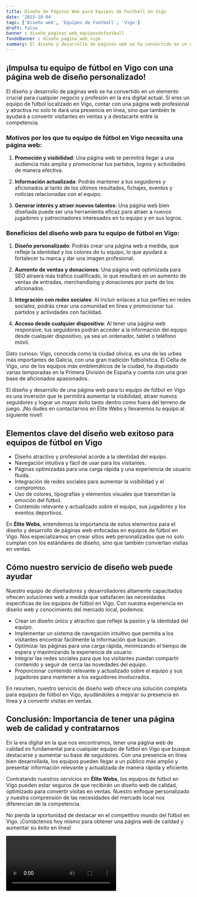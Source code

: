 ```yaml
---
title: Diseño de Páginas Web para Equipos de Football en Vigo
date: '2023-10-04'
tags: ['Diseño web', 'Equipos de Football', 'Vigo']
draft: false
banner : diseño_paginas_web_equiposdefootball
fondoBanner : diseño_pagina_web_vigo
summary: El diseño y desarrollo de páginas web se ha convertido en un elemento crucial para cualquier negocio y profesión en la era digital actual. Si eres un equipo de fútbol localizado en Vigo, contar con una página web profesional y atractiva no solo te dará una presencia en línea, sino que también te ayudará a convertir visitantes en ventas y a destacarte entre la competencia.
---
```


## ¡Impulsa tu equipo de fútbol en Vigo con una página web de diseño personalizado!

El diseño y desarrollo de páginas web se ha convertido en un elemento crucial para cualquier negocio y profesión en la era digital actual. Si eres un equipo de fútbol localizado en Vigo, contar con una página web profesional y atractiva no solo te dará una presencia en línea, sino que también te ayudará a convertir visitantes en ventas y a destacarte entre la competencia.

### Motivos por los que tu equipo de fútbol en Vigo necesita una página web:

1. **Promoción y visibilidad**: Una página web te permitirá llegar a una audiencia más amplia y promocionar tus partidos, logros y actividades de manera efectiva.

2. **Información actualizada**: Podrás mantener a tus seguidores y aficionados al tanto de los últimos resultados, fichajes, eventos y noticias relacionadas con el equipo.

3. **Generar interés y atraer nuevos talentos**: Una página web bien diseñada puede ser una herramienta eficaz para atraer a nuevos jugadores y patrocinadores interesados en tu equipo y en sus logros.

### Beneficios del diseño web para tu equipo de fútbol en Vigo:

1. **Diseño personalizado**: Podrás crear una página web a medida, que refleje la identidad y los colores de tu equipo, lo que ayudará a fortalecer tu marca y dar una imagen profesional.

2. **Aumento de ventas y donaciones**: Una página web optimizada para SEO atraerá más tráfico cualificado, lo que resultará en un aumento de ventas de entradas, merchandising y donaciones por parte de los aficionados.

3. **Integración con redes sociales**: Al incluir enlaces a tus perfiles en redes sociales, podrás crear una comunidad en línea y promocionar tus partidos y actividades con facilidad.

4. **Acceso desde cualquier dispositivo**: Al tener una página web responsive, tus seguidores podrán acceder a la información del equipo desde cualquier dispositivo, ya sea un ordenador, tablet o teléfono móvil.

Dato curioso: Vigo, conocida como la ciudad olívica, es una de las urbes más importantes de Galicia, con una gran tradición futbolística. El Celta de Vigo, uno de los equipos más emblemáticos de la ciudad, ha disputado varias temporadas en la Primera División de España y cuenta con una gran base de aficionados apasionados.

El diseño y desarrollo de una página web para tu equipo de fútbol en Vigo es una inversión que te permitirá aumentar la visibilidad, atraer nuevos seguidores y lograr un mayor éxito tanto dentro como fuera del terreno de juego. ¡No dudes en contactarnos en Élite Webs y llevaremos tu equipo al siguiente nivel!

<GifSeo />

<Cta />

## Elementos clave del diseño web exitoso para equipos de fútbol en Vigo

- Diseño atractivo y profesional acorde a la identidad del equipo.
- Navegación intuitiva y fácil de usar para los visitantes.
- Páginas optimizadas para una carga rápida y una experiencia de usuario fluida.
- Integración de redes sociales para aumentar la visibilidad y el compromiso.
- Uso de colores, tipografías y elementos visuales que transmitan la emoción del fútbol.
- Contenido relevante y actualizado sobre el equipo, sus jugadores y los eventos deportivos.

En **Élite Webs**, entendemos la importancia de estos elementos para el diseño y desarrollo de páginas web enfocadas en equipos de fútbol en Vigo. Nos especializamos en crear sitios web personalizados que no solo cumplan con los estándares de diseño, sino que también conviertan visitas en ventas.

## Cómo nuestro servicio de diseño web puede ayudar

Nuestro equipo de diseñadores y desarrolladores altamente capacitados ofrecen soluciones web a medida que satisfacen las necesidades específicas de los equipos de fútbol en Vigo. Con nuestra experiencia en diseño web y conocimiento del mercado local, podemos:

- Crear un diseño único y atractivo que refleje la pasión y la identidad del equipo.
- Implementar un sistema de navegación intuitivo que permita a los visitantes encontrar fácilmente la información que buscan.
- Optimizar las páginas para una carga rápida, minimizando el tiempo de espera y maximizando la experiencia de usuario.
- Integrar las redes sociales para que los visitantes puedan compartir contenido y seguir de cerca las novedades del equipo.
- Proporcionar contenido relevante y actualizado sobre el equipo y sus jugadores para mantener a los seguidores involucrados.

En resumen, nuestro servicio de diseño web ofrece una solución completa para equipos de fútbol en Vigo, ayudándoles a mejorar su presencia en línea y a convertir visitas en ventas.

## Conclusión: Importancia de tener una página web de calidad y contratarnos

En la era digital en la que nos encontramos, tener una página web de calidad es fundamental para cualquier equipo de fútbol en Vigo que busque destacarse y aumentar su base de seguidores. Con una presencia en línea bien desarrollada, los equipos pueden llegar a un público más amplio y presentar información relevante y actualizada de manera rápida y eficiente.

Contratando nuestros servicios en **Élite Webs**, los equipos de fútbol en Vigo pueden estar seguros de que recibirán un diseño web de calidad, optimizado para convertir visitas en ventas. Nuestro enfoque personalizado y nuestra comprensión de las necesidades del mercado local nos diferencian de la competencia.

No pierda la oportunidad de destacar en el competitivo mundo del fútbol en Vigo. ¡Contáctenos hoy mismo para obtener una página web de calidad y aumentar su éxito en línea!

<Video />

<CtaBot job='Equipos de Football' city='Vigo'/>

<Gmaps query='Vigo+españa+maps' />